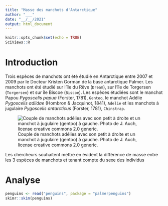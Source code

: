 ```yaml
---
title: "Masse des manchots d'Antarctique"
author: "___"
date: "__/__/2021"
output: html_document
---
```


```r
knitr::opts_chunk$set(echo = TRUE)
SciViews::R
```

# Introduction

Trois espèces de manchots ont été étudié en Antarctique entre 2007 et 2009 par le Docteur Kristen Gorman de la base antarctique Palmer. Les manchots ont été étudié sur l'île du Rêve (`Dream`), sur l'île de Torgersen (`Torgersen`) et sur île Biscoe (`Biscoe`). Les espèces étudiées sont le manchot Papou *Pygoscelis papua* (Forster, 1781), `Gentoo`, le manchot Adélie *Pygoscelis adlidae* (Hombron & Jacquinot, 1841), `Adelie` et les manchots à jugulaire *Pygoscelis antarcticus* (Forster, 1781), `Chinstrap`.

![Couple de manchots adélies avec son petit à droite et un manchot à jugulaire (gentoo) à gauche. Photo de J. Auch, license creative commons 2.0 generic.](../images/adelie_and_gentoo.jpg)

Les chercheurs souhaitent mettre en évident la différence de masse entre les 3 espèces de manchots et tenant compte du sexe des individus

# Analyse

```r
penguins <- read("penguins", package = "palmerpenguins")
skimr::skim(penguins)
```

<!--- Consignes
Décrivez en 2 à 3 phrases le tableau de données sur base des informations proposée par la fonction skim(). Intéressez vous à la présence de valeurs manquantes, de l'unité de chaque variable,...
--->


<!--- Consignes
Réalisez un tableau pertinent permettant de comparer la moyenne, l'écart-type des masses et le nombre d'observations pour chaque espèce et chaque sexe. Décrivez ensuite ce tableau en maximum 3 phrases
--->

```r

```

<!---
Réalisez un graphique pertinent permetant de comparer les trois espèces et le sexe. Décrivez ensuite ce graphique en maximum 3 phrases.
--->

```r

```

<!---
Réalisez une anova à 2 facteurs. Déterminez si vous devez employer un modèle complet croisé ou un modèle croisé sans intéractions. Décrivez votre modèle en 3 à 5 phrases.
--->

```r

```

<!--- Consignes
Vérifiez grâce au test de Bartlett l'homoscédasticité. Décrivez votre résulats en 2 phrases.
--->

```r

```

<!--- Consignes
Vérifiez la distribution normale de vos résidus. Décrivez votre résulats en maximum 2 phrases.
--->

```r

```

<!--- Consignes
Réalisez une test de comparaison multiple si cela se justifie. Décrivez votre résutlats en 4 phrases maximum.
--->

```r

```


